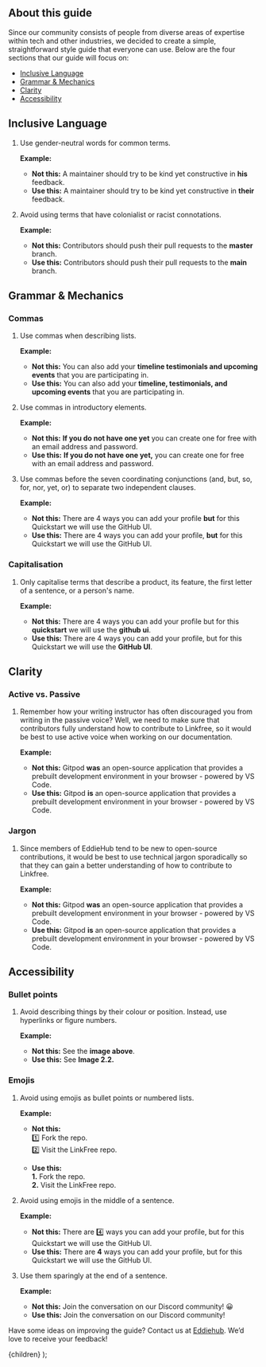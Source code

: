 
## About this guide

Since our community consists of people from diverse areas of expertise within tech and other industries, we decided to create a simple, straightforward style guide that everyone can use. Below are the four sections that our guide will focus on:

- [Inclusive Language](#inclusive-language)
- [Grammar \& Mechanics](#grammar--mechanics)
- [Clarity](#clarity)
- [Accessibility](#accessibility)

## Inclusive Language

1. Use gender-neutral words for common terms.

   **Example:** 
    - **Not this:** A maintainer should try to be kind yet constructive in **his** feedback.
    - **Use this:** A maintainer should try to be kind yet constructive in **their** feedback.

2. Avoid using terms that have colonialist or racist connotations.

   **Example:** 
   - **Not this:** Contributors should push their pull requests to the **master** branch.
   - **Use this:** Contributors should push their pull requests to the **main** branch.

## Grammar & Mechanics

### Commas

1. Use commas when describing lists.

   **Example:** 
   - **Not this:** You can also add your **timeline testimonials and upcoming events** that you are participating in.
   - **Use this:** You can also add your **timeline, testimonials, and upcoming events** that you are participating in.

2. Use commas in introductory elements.

   **Example:** 
   - **Not this:** **If you do not have one yet** you can create one for free with an email address and password.
   - **Use this:** **If you do not have one yet,** you can create one for free with an email address and password.

3. Use commas before the seven coordinating conjunctions (and, but, so, for, nor, yet, or) to separate two independent clauses.

   **Example:** 
   - **Not this:** There are 4 ways you can add your profile **but** for this Quickstart we will use the GitHub UI.
   - **Use this:** There are 4 ways you can add your profile, **but** for this Quickstart we will use the GitHub UI.

### Capitalisation

1. Only capitalise terms that describe a product, its feature, the first letter of a sentence, or a person's name.

   **Example:** 
    - **Not this:** There are 4 ways you can add your profile but for this **quickstart** we will use the **github ui**.
    - **Use this:** There are 4 ways you can add your profile, but for this Quickstart we will use the **GitHub UI**.

## Clarity

### Active vs. Passive

1. Remember how your writing instructor has often discouraged you from writing in the passive voice? Well, we need to make sure that contributors fully understand how to contribute to Linkfree, so it would be best to use active voice when working on our documentation.

   **Example:** 
    - **Not this:** Gitpod **was** an open-source application that provides a prebuilt development environment in your browser - powered by VS Code.
    - **Use this:** Gitpod **is** an open-source application that provides a prebuilt development environment in your browser - powered by VS Code.

### Jargon

1. Since members of EddieHub tend to be new to open-source contributions, it would be best to use technical jargon sporadically so that they can gain a better understanding of how to contribute to Linkfree.

   **Example:** 
    - **Not this:** Gitpod **was** an open-source application that provides a prebuilt development environment in your browser - powered by VS Code.
    - **Use this:** Gitpod **is** an open-source application that provides a prebuilt development environment in your browser - powered by VS Code.

## Accessibility

### Bullet points

1. Avoid describing things by their colour or position. Instead, use hyperlinks or figure numbers.

   **Example:** 
    - **Not this:** See the **image above**.
    - **Use this:** See **Image 2.2.**

### Emojis

1. Avoid using emojis as bullet points or numbered lists.

   **Example:** 
   - **Not this:** \
   1️⃣ Fork the repo. \
   2️⃣ Visit the LinkFree repo.

   - **Use this:** \
 **1.** Fork the repo. \
 **2️.** Visit the LinkFree repo.

2. Avoid using emojis in the middle of a sentence.

   **Example:** 
    - **Not this:** There are 4️⃣ ways you can add your profile, but for this Quickstart we will use the GitHub UI.
    - **Use this:** There are **4** ways you can add your profile, but for this Quickstart we will use the GitHub UI.

3. Use them sparingly at the end of a sentence.

   **Example:** 
    - **Not this:** Join the conversation on our Discord community! 😀
    - **Use this:** Join the conversation on our Discord community!

Have some ideas on improving the guide? Contact us at [Eddiehub](https://github.com/EddieHubCommunity). We’d love to receive your feedback!

  <DocsLayout title="LinkFree Style Guide">{children}</DocsLayout>
);
